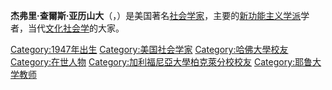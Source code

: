 {{Infobox person
| 前綴尊稱   = 
| 姓名       = 杰弗里·查爾斯·亚历山大
| 後綴尊稱   = 
| 圖像       = 
| 圖像大小   = 
| 圖像替代   = 
| 圖像說明   = 
| 原文名     = Jeffrey Charles Alexander
| 語系       = 
| 羅馬拼音   = 
| 本名       = 
| 英文名     =
| 字         = 
| 號         =  
| 出生名     =
| 出生日期   = {{Birth date and age|1947|5|30}}
| 出生地     = 
| 受洗       = 
| 失蹤日期   = <!-- {{Disappeared date and age|YYYY|MM|DD|YYYY|MM|DD}} -->
| 失蹤地     = 
| 失蹤情況   = 
| 死亡日期   = <!-- {{Death date and age|YYYY|MM|DD|YYYY|MM|DD}} -->
| 死亡地     = 
| 死因       = 
| 遺體發現地 = 
| 墓地       = 
| 墓地坐標   = <!-- {{Coord|LAT|LONG|display=inline}} -->
| 紀念建築   = 
| 居住地     = 
| 國籍       = {{USA}}
| 籍貫       = <!-- （僅限部分地區人士使用） -->
| 別名       = 
| 種族       = 
| 語言       = 
| 公民權     = 
| 教育程度   = 
| 母校       = 
| 職業       = 
| 活躍時期   = 
| 僱主       = 
| 組織       = 
| 機構       = 
| 知名原因   = 
| 知名作品   = 
| 風格       = 
| 受影響於   = 
| 影響於     = 
| 家鄉       = 
| 薪金       = 
| 凈資產     = 
| 身高       = 
| 體重       = 
| 髮色       = 
| 瞳色       = 
| 三圍       = 
| 電視節目   = 
| 頭銜       = 
| 頭銜時期   = 
| 前任       = 
| 繼任       = 
| 政黨       = 
| 政治運動   = 
| 競爭者     = 
| 董事會     = 
| 宗教信仰   = 
| 宗派       = 
| 刑事起訴   = 
| 刑事處罰   = 
| 刑事狀況   = 
| 配偶       = 
| 伴侶       = 
| 子女       = 
| 父母       = 
| 親屬       = 
| 呼號       = 
| 獲獎       = 
| 簽名       = 
| 簽名大小   = 
| 簽名替代   = 
| module     = 
| module2    = 
| module3    = 
| module4    = 
| module5    = 
| module6    = 
| 網站       = <!-- {{URL|www.example.com}} -->
| 腳註       = 
| 寬度       = 
}}
'''杰弗里·查爾斯·亚历山大'''（{{lang-en|Jeffrey Charles Alexander}}，{{bd|1947年|5月30日}}）是美国著名[[社会学家|社会学家]]，主要的[[新功能主义学派|新功能主义学派]]学者，当代[[文化社会学|文化社会学]]的大家。

{{Authority control}}
{{DEFAULTSORT:Alexander, Jeffrey}}
[[Category:1947年出生|Category:1947年出生]]
[[Category:美国社会学家|Category:美国社会学家]]
[[Category:哈佛大學校友|Category:哈佛大學校友]]
[[Category:在世人物|Category:在世人物]]
[[Category:加利福尼亞大學柏克萊分校校友|Category:加利福尼亞大學柏克萊分校校友]]
[[Category:耶鲁大学教师|Category:耶鲁大学教师]]